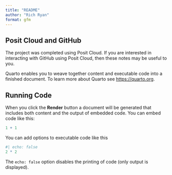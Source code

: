 ```yaml
---
title: "README"
author: "Rich Ryan"
format: gfm
---
```


## Posit Cloud and GitHub

The project was completed using Posit Cloud.
If you are interested in interacting with GitHub using Posit Cloud,
then these notes may be useful to you.

Quarto enables you to weave together content and executable code into a finished document. To learn more about Quarto see <https://quarto.org>.

## Running Code

When you click the **Render** button a document will be generated that includes both content and the output of embedded code. You can embed code like this:

```r
1 + 1
```

You can add options to executable code like this

```r
#| echo: false
2 * 2
```

The `echo: false` option disables the printing of code (only output is displayed).
